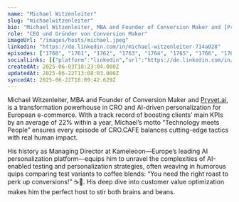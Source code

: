 ```yaml
---
name: "Michael Witzenleiter"
slug: "michaelwitzenleiter"
bio: "Michael Witzenleiter, MBA and Founder of Conversion Maker and [Pryvet.ai](http://Pryvet.ai), is a transformation powerhouse in CRO and AI-driven personalization for European e-commerce. With a track record of boosting clients’ main KPIs by an average of 22% within a year, Michael’s motto “Technology meets People” ensures every episode of CRO.CAFE balances cutting-edge tactics with real human impact.\n\nHis history as Managing Director at Kameleoon—Europe’s leading AI personalization platform—equips him to unravel the complexities of AI-enabled testing and personalization strategies, often weaving in humorous quips comparing test variants to coffee blends: “You need the right roast to perk up conversions!” ☕🤖. His deep dive into customer value optimization makes him the perfect host to stir both brains and beans."
role: "CEO und Gründer von Conversion Maker"
imageUrl: "/images/hosts/michael.jpeg"
linkedin: "https://de.linkedin.com/in/michael-witzenleiter-714a028"
episodes: ["1760", "1761", "1762", "1763", "1764", "1765", "1766", "1767", "1768", "1769", "1770", "1771", "1772", "1773", "1774", "1776", "1777", "1778", "1779", "1780", "1781", "1782", "1783", "1784", "1785"]
socialLinks: [{"platform":"linkedin","url":"https://de.linkedin.com/in/michael-witzenleiter-714a028"}]
createdAt: 2025-06-03T18:23:04.000Z
updatedAt: 2025-06-22T13:08:03.000Z
syncedAt: 2025-06-22T18:09:42.629Z
---
```


Michael Witzenleiter, MBA and Founder of Conversion Maker and [Pryvet.ai](http://Pryvet.ai), is a transformation powerhouse in CRO and AI-driven personalization for European e-commerce. With a track record of boosting clients’ main KPIs by an average of 22% within a year, Michael’s motto “Technology meets People” ensures every episode of CRO.CAFE balances cutting-edge tactics with real human impact.

His history as Managing Director at Kameleoon—Europe’s leading AI personalization platform—equips him to unravel the complexities of AI-enabled testing and personalization strategies, often weaving in humorous quips comparing test variants to coffee blends: “You need the right roast to perk up conversions!” ☕🤖. His deep dive into customer value optimization makes him the perfect host to stir both brains and beans.